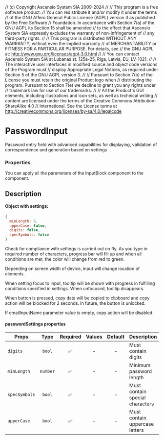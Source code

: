 // (c) Copyright Ascensio System SIA 2009-2024
// 
// This program is a free software product.
// You can redistribute it and/or modify it under the terms
// of the GNU Affero General Public License (AGPL) version 3 as published by the Free Software
// Foundation. In accordance with Section 7(a) of the GNU AGPL its Section 15 shall be amended
// to the effect that Ascensio System SIA expressly excludes the warranty of non-infringement of
// any third-party rights.
// 
// This program is distributed WITHOUT ANY WARRANTY, without even the implied warranty
// of MERCHANTABILITY or FITNESS FOR A PARTICULAR  PURPOSE. For details, see
// the GNU AGPL at: http://www.gnu.org/licenses/agpl-3.0.html
// 
// You can contact Ascensio System SIA at Lubanas st. 125a-25, Riga, Latvia, EU, LV-1021.
// 
// The  interactive user interfaces in modified source and object code versions of the Program must
// display Appropriate Legal Notices, as required under Section 5 of the GNU AGPL version 3.
// 
// Pursuant to Section 7(b) of the License you must retain the original Product logo when
// distributing the program. Pursuant to Section 7(e) we decline to grant you any rights under
// trademark law for use of our trademarks.
// 
// All the Product's GUI elements, including illustrations and icon sets, as well as technical writing
// content are licensed under the terms of the Creative Commons Attribution-ShareAlike 4.0
// International. See the License terms at http://creativecommons.org/licenses/by-sa/4.0/legalcode



<Meta title="Components/PasswordInput" component={PasswordInput} />

# PasswordInput

Password entry field with advanced capabilities for displaying, validation of correspondence and generation based on settings

<Canvas>
  <Story of={stories.Default} />
</Canvas>

### Properties

You can apply all the parameters of the InputBlock component to the component.

<Controls />

## Description

#### Object with settings:

```js
{
  minLength: 6,
  upperCase: false,
  digits: false,
  specSymbols: false
}
```

Check for compliance with settings is carried out on fly. As you type in required number of characters, progress bar will fill up and when all conditions are met, the color will change from red to green.

Depending on screen width of device, input will change location of elements.

When setting focus to input, tooltip will be shown with progress in fulfilling conditions specified in settings. When unfocused, tooltip disappears.

When button is pressed, copy data will be copied to clipboard and copy action will be blocked for 2 seconds. In future, the button is unlocked.

If emailInputName parameter value is empty, copy action will be disabled.

#### passwordSettings properties

| Props         |   Type   | Required | Values | Default | Description                     |
| ------------- | :------: | :------: | :----: | :-----: | ------------------------------- |
| `digits`      |  `bool`  |    ✅    |   -    |    -    | Must contain digits             |
| `minLength`   | `number` |    ✅    |   -    |    -    | Minimum password length         |
| `specSymbols` |  `bool`  |    ✅    |   -    |    -    | Must contain special characters |
| `upperCase`   |  `bool`  |    ✅    |   -    |    -    | Must contain uppercase letters  |
